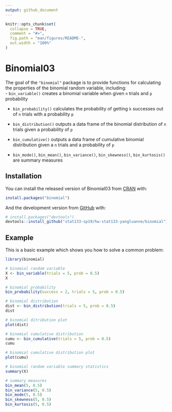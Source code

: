 ```yaml
---
output: github_document
---
```


<!-- README.md is generated from README.Rmd. Please edit that file -->

```r
knitr::opts_chunk$set(
  collapse = TRUE,
  comment = "#>",
  fig.path = "man/figures/README-",
  out.width = "100%"
)
```
# Binomial03

The goal of the `"binomial"` package is to provide functions for calculating the properties of the binomial random variable, including:  
- `bin_variable()` creates a binomial variable when given `n` trials and `p` probability  

- `bin_probability()` calculates the probability of getting `k` successes out of `n` trials with a probability `p`  

- `bin_distribution()` outputs a data frame of the binomial distribution of `n` trials given a probability of `p`  

- `bin_cumulative()` outputs a data frame of cumulative binomial distribution given a `n` trials and a probability of `p`  

- `bin_mode()`, `bin_mean()`, `bin_variance()`, `bin_skewness()`, `bin_kurtosis()` are summary measures

## Installation

You can install the released version of Binomial03 from [CRAN](https://CRAN.R-project.org) with:

``` r
install.packages("binomial")
```

And the development version from [GitHub](https://github.com/) with:

``` r
# install.packages("devtools")
devtools::install_github("stat133-sp19/hw-stat133-yangluanne/binomial")
```
## Example

This is a basic example which shows you how to solve a common problem:
```r
library(binomial)

# binomial random variable
X <- bin_variable(trials = 5, prob = 0.5)
X

# binomial probability
bin_probability(success = 2, trials = 5, prob = 0.5)

# binomial distribution
dist <- bin_distribution(trials = 5, prob = 0.5)
dist

# binomial ditribution plot
plot(dist)

# binomial cumulative distribution
cumu <- bin_cumulative(trials = 5, prob = 0.5)
cumu

# binomial cumulative distribution plot
plot(cumu)

# binomial random variable summary statistics
summary(X)

# summary measures
bin_mean(5, 0.5)
bin_variance(5, 0.5)
bin_mode(5, 0.5)
bin_skewness(5, 0.5)
bin_kurtosis(5, 0.5)

```
